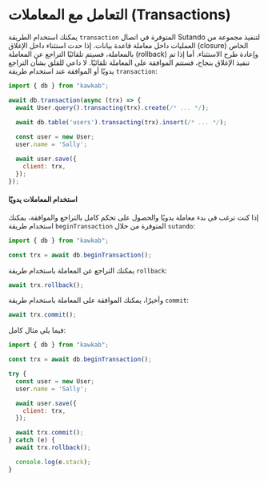 # التعامل مع المعاملات (Transactions)

يمكنك استخدام الطريقة `transaction` المتوفرة في اتصال Sutando لتنفيذ مجموعة من العمليات داخل معاملة قاعدة بيانات. إذا حدث استثناء داخل الإغلاق (closure) الخاص بالمعاملة، فسيتم تلقائيًا التراجع عن المعاملة (rollback) وإعادة طرح الاستثناء. أما إذا تم تنفيذ الإغلاق بنجاح، فستتم الموافقة على المعاملة تلقائيًا. لا داعي للقلق بشأن التراجع يدويًا أو الموافقة عند استخدام طريقة `transaction`:

```js
import { db } from "kawkab";

await db.transaction(async (trx) => {
  await User.query().transacting(trx).create(/* ... */);
 
  await db.table('users').transacting(trx).insert(/* ... */);

  const user = new User;
  user.name = 'Sally';

  await user.save({
    client: trx,
  });
});
```

#### استخدام المعاملات يدويًا

إذا كنت ترغب في بدء معاملة يدويًا والحصول على تحكم كامل بالتراجع والموافقة، يمكنك استخدام طريقة `beginTransaction` المتوفرة من خلال `sutando`:

```js
import { db } from "kawkab";

const trx = await db.beginTransaction();
```

يمكنك التراجع عن المعاملة باستخدام طريقة `rollback`:

```js
await trx.rollback();
```

وأخيرًا، يمكنك الموافقة على المعاملة باستخدام طريقة `commit`:

```js
await trx.commit();
```

فيما يلي مثال كامل:

```js
import { db } from "kawkab";

const trx = await db.beginTransaction();

try {
  const user = new User;
  user.name = 'Sally';

  await user.save({
    client: trx,
  });

  await trx.commit();
} catch (e) {
  await trx.rollback();

  console.log(e.stack);
}
```